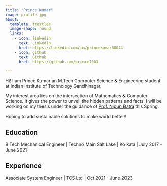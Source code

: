 ---
title: "Prince Kumar"
image: profile.jpg
about:
  template: trestles
  image-shape: round
  links:
    - icon: linkedin
      text: LinkedIn
      href: https://linkedin.com/in/princekumar88044
    - icon: github
      text: Github
      href: https://github.com/prince7003

---

Hi! I am Prince Kumar an M.Tech Computer Science & Engineering student at Indian Institute of Technology Gandhinagar.

My interest area lies on the intersection of Mathematics & Computer Science. 
It gives the power to unveil the hidden patterns and facts.
I will be working on my thesis under the guidance of [Prof. Nipun Batra](https://nipunbatra.github.io) this Spring. 

Hoping to add sustainable solutions to make world better!

## Education

B.Tech Mechanical Engineer |
Techno Main Salt Lake | Kolkata |
 July 2017 - June 2021


## Experience

Associate System Engineer | 
TCS Ltd | Oct 2021 - June 2023

